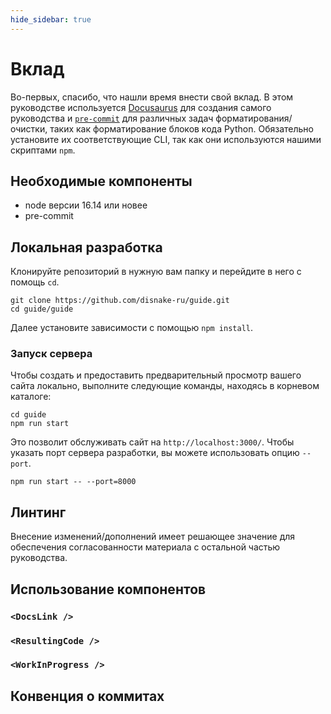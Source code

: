 ```yaml
---
hide_sidebar: true
---
```


# Вклад

Во-первых, спасибо, что нашли время внести свой вклад. В этом руководстве используется [Docusaurus](https://docusaurus.io/) для создания самого руководства и [`pre-commit`](https://pre-commit.com/) для различных задач форматирования/очистки, таких как форматирование блоков кода Python. Обязательно установите их соответствующие CLI, так как они используются нашими скриптами `npm`.

## Необходимые компоненты

-   node версии 16.14 или новее
-   pre-commit

## Локальная разработка

Клонируйте репозиторий в нужную вам папку и перейдите в него с помощь `cd`.

```
git clone https://github.com/disnake-ru/guide.git
cd guide/guide
```

Далее установите зависимости с помощью `npm install`.

### Запуск сервера

Чтобы создать и предоставить предварительный просмотр вашего сайта локально, выполните следующие команды, находясь в корневом каталоге:

```
cd guide
npm run start
```

Это позволит обслуживать сайт на `http://localhost:3000/`. Чтобы указать порт сервера разработки, вы можете использовать опцию `--port`.

```
npm run start -- --port=8000
```

## Линтинг

Внесение изменений/дополнений имеет решающее значение для обеспечения согласованности материала с остальной частью руководства.

## Использование компонентов

### `<DocsLink />`

### `<ResultingCode />`

### `<WorkInProgress />`

## Конвенция о коммитах

